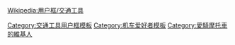 {{Userbox
  |id=[[File:Motorbike.svg|50px|摩托車]]
  |id-c=white
  |id-fc=navy
  |id-s=16
  |info=這個用戶常騎[[摩托車|-{zh-cn:摩托车; zh-hk:電單車; zh-tw:機車; zh-sg:电单车;}-]]。
  |info-c=#d5d5dd
  |border-c=#aaaabb
  |info-s=10
  |info-fc=navy
  |border-s=1
}}<noinclude>
{{Clear}}
[[Wikipedia:用户框/交通工具]]
[[Category:交通工具用户框模板]]
[[Category:机车爱好者模板]]
</noinclude><includeonly>[[Category:愛騎摩托車的維基人]]</includeonly>